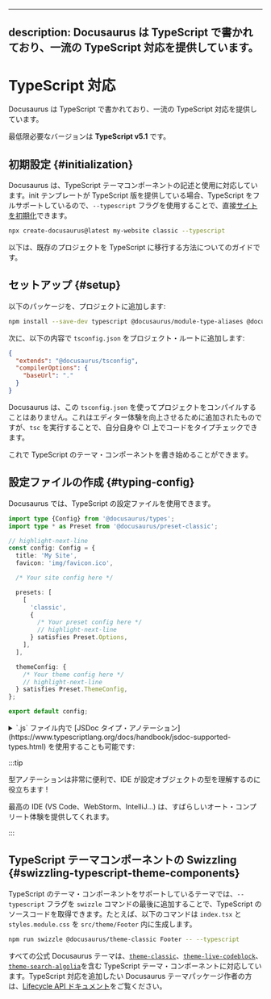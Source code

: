 <!-- 
---
description: Docusaurus is written in TypeScript and provides first-class TypeScript support.
---
 -->
---
description: Docusaurus は TypeScript で書かれており、一流の TypeScript 対応を提供しています。
---

<!-- 
# TypeScript Support
 -->
# TypeScript 対応

<!-- 
Docusaurus is written in TypeScript and provides first-class TypeScript support.
 -->
Docusaurus は TypeScript で書かれており、一流の TypeScript 対応を提供しています。

<!-- 
The minimum required version is **TypeScript 5.1**.
 -->
最低限必要なバージョンは **TypeScript v5.1** です。

<!-- 
## Initialization {#initialization}
 -->
## 初期設定 {#initialization}

<!-- 
Docusaurus supports writing and using TypeScript theme components. If the init template provides a TypeScript variant, you can directly [initialize a site](./installation.mdx#scaffold-project-website) with full TypeScript support by using the `--typescript` flag.
 -->
Docusaurus は、TypeScript テーマコンポーネントの記述と使用に対応しています。init テンプレートが TypeScript 版を提供している場合、TypeScript をフルサポートしているので、`--typescript` フラグを使用することで、直接[サイトを初期化](./installation.mdx#scaffold-project-website)できます。

```bash
npx create-docusaurus@latest my-website classic --typescript
```

<!-- 
Below are some guides on how to migrate an existing project to TypeScript.
 -->
以下は、既存のプロジェクトを TypeScript に移行する方法についてのガイドです。

<!-- 
## Setup {#setup}
 -->
## セットアップ {#setup}

<!-- 
Add the following packages to your project:
 -->
以下のパッケージを、プロジェクトに追加します:

```bash npm2yarn
npm install --save-dev typescript @docusaurus/module-type-aliases @docusaurus/tsconfig @docusaurus/types
```

<!-- 
Then add `tsconfig.json` to your project root with the following content:
 -->
次に、以下の内容で `tsconfig.json` をプロジェクト・ルートに追加します:

```json title="tsconfig.json"
{
  "extends": "@docusaurus/tsconfig",
  "compilerOptions": {
    "baseUrl": "."
  }
}
```

<!-- 
Docusaurus doesn't use this `tsconfig.json` to compile your project. It is added just for a nicer Editor experience, although you can choose to run `tsc` to type check your code for yourself or on CI.
 -->
Docusaurus は、この `tsconfig.json` を使ってプロジェクトをコンパイルすることはありません。これはエディター体験を向上させるために追加されたものですが、`tsc` を実行することで、自分自身や CI 上でコードをタイプチェックできます。

<!-- 
Now you can start writing TypeScript theme components.
 -->
これで TypeScript のテーマ・コンポーネントを書き始めることができます。

<!-- 
## Typing the config file {#typing-config}
 -->
## 設定ファイルの作成 {#typing-config}

<!-- 
It is possible to use a TypeScript config file in Docusaurus.
 -->
Docusaurus では、TypeScript の設定ファイルを使用できます。

```ts title="docusaurus.config.ts"
import type {Config} from '@docusaurus/types';
import type * as Preset from '@docusaurus/preset-classic';

// highlight-next-line
const config: Config = {
  title: 'My Site',
  favicon: 'img/favicon.ico',

  /* Your site config here */

  presets: [
    [
      'classic',
      {
        /* Your preset config here */
        // highlight-next-line
      } satisfies Preset.Options,
    ],
  ],

  themeConfig: {
    /* Your theme config here */
    // highlight-next-line
  } satisfies Preset.ThemeConfig,
};

export default config;
```

<details>
  <summary>
<!-- 
  It is also possible to use [JSDoc type annotations](https://www.typescriptlang.org/docs/handbook/jsdoc-supported-types.html) within a `.js` file:
 -->
  `.js` ファイル内で [JSDoc タイプ・アノテーション](https://www.typescriptlang.org/docs/handbook/jsdoc-supported-types.html) を使用することも可能です:
  </summary>

<!-- 
By default, the Docusaurus TypeScript config does not type-check JavaScript files.
 -->
デフォルトでは、Docusaurus の TypeScript 設定は、JavaScript ファイルをタイプチェックしません。

<!-- 
The `// @ts-check` comment ensures the config file is properly type-checked when running `npx tsc`.
 -->
`npx tsc` を実行する際、コメント `// @ts-check` は、設定ファイルが適切にタイプチェックされることを保証します。

```js title="docusaurus.config.js"
// highlight-next-line
// @ts-check

// highlight-next-line
/** @type {import('@docusaurus/types').Config} */
const config = {
  tagline: 'Dinosaurs are cool',
  favicon: 'img/favicon.ico',

  /* Your site config here */

  presets: [
    [
      '@docusaurus/preset-classic',
      // highlight-next-line
      /** @type {import('@docusaurus/preset-classic').Options} */
      (
        {
          /* Your preset config here */
        }
      ),
    ],
  ],
  themeConfig:
    // highlight-next-line
    /** @type {import('@docusaurus/preset-classic').ThemeConfig} */
    (
      {
        /* Your theme config here */
      }
    ),
};

export default config;
```

</details>

:::tip

<!-- 
Type annotations are very useful and help your IDE understand the type of config objects!
 -->
型アノテーションは非常に便利で、IDE が設定オブジェクトの型を理解するのに役立ちます !

<!-- 
The best IDEs (VS Code, WebStorm, IntelliJ...) will provide a nice auto-completion experience.
 -->
最高の IDE (VS Code、WebStorm、IntelliJ…) は、すばらしいオート・コンプリート体験を提供してくれます。

:::

<!-- 
## Swizzling TypeScript theme components {#swizzling-typescript-theme-components}
 -->
## TypeScript テーマコンポーネントの Swizzling {#swizzling-typescript-theme-components}

<!-- 
For themes that support TypeScript theme components, you can add the `--typescript` flag to the end of the `swizzle` command to get TypeScript source code. For example, the following command will generate `index.tsx` and `styles.module.css` into `src/theme/Footer`.
 -->
TypeScript のテーマ・コンポーネントをサポートしているテーマでは、`--typescript` フラグを `swizzle` コマンドの最後に追加することで、TypeScript のソースコードを取得できます。たとえば、以下のコマンドは `index.tsx` と `styles.module.css` を `src/theme/Footer` 内に生成します。

```bash npm2yarn
npm run swizzle @docusaurus/theme-classic Footer -- --typescript
```

<!-- 
All official Docusaurus themes support TypeScript theme components, including [`theme-classic`](./api/themes/theme-classic.mdx), [`theme-live-codeblock`](./api/themes/theme-live-codeblock.mdx), and [`theme-search-algolia`](./api/themes/theme-search-algolia.mdx). If you are a Docusaurus theme package author who wants to add TypeScript support, see the [Lifecycle APIs docs](./api/plugin-methods/extend-infrastructure.mdx#getTypeScriptThemePath).
 -->
すべての公式 Docusaurus テーマは、[`theme-classic`](./api/themes/theme-classic.mdx)、[`theme-live-codeblock`](./api/themes/theme-live-codeblock.mdx)、[`theme-search-algolia`](./api/themes/theme-search-algolia.mdx)を含む TypeScript テーマ・コンポーネントに対応しています。TypeScript 対応を追加したい Docusaurus テーマパッケージ作者の方は、[Lifecycle API ドキュメント](./api/plugin-methods/extend-infrastructure.mdx#getTypeScriptThemePath)をご覧ください。